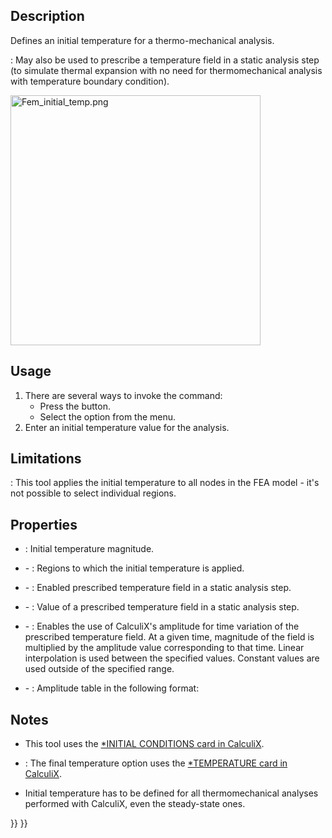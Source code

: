 <languages/>
<translate>

<!--T:10-->
{{Docnav
|[[FEM_ConstraintSelfWeight|Constraint self weight]]
|[[FEM_ConstraintHeatflux|Constraint heatflux]]
|[[FEM_Workbench|FEM]]
|IconL=FEM_ConstraintSelfWeight.svg
|IconR=FEM_ConstraintHeatflux.svg
|IconC=Workbench_FEM.svg
}}

<!--T:1-->
{{GuiCommandContainer|
{{GuiCommand
|Name=FEM ConstraintInitialTemperature
|MenuLocation=Model → Thermal Boundary Conditions and Loads → Initial Temperature
|Workbenches=[[FEM_Workbench|FEM]]
|SeeAlso=[[FEM_tutorial|FEM tutorial]]
}}
{{GuiCommandFemInfo
|Solvers=CalculiX, Elmer
}}
}}

==Description== <!--T:2-->

<!--T:6-->
Defines an initial temperature for a thermo-mechanical analysis.

<!--T:17-->
{{Version|1.0}}: May also be used to prescribe a temperature field in a static analysis step (to simulate thermal expansion with no need for thermomechanical analysis with temperature boundary condition).

</translate>
[[Image:Fem_initial_temp.png|400px]]
<translate>

<!--T:16-->
{{Caption|Two cubes with different initial temperatures exchanging heat}}

==Usage== <!--T:3-->

<!--T:7-->
# There are several ways to invoke the command:
#* Press the {{Button|[[Image:FEM_ConstraintInitialTemperature.svg|16px]] [[FEM_ConstraintInitialTemperature|Initial Temperature]]}} button.
#* Select the {{MenuCommand|Model → Thermal Boundary Conditions and Loads → [[Image:FEM_ConstraintInitialTemperature.svg|16px]] Initial Temperature}} option from the menu.
# Enter an initial temperature value for the analysis.

==Limitations== <!--T:4-->

<!--T:8-->
{{VersionMinus|1.0}}: This tool applies the initial temperature to all nodes in the FEA model - it's not possible to select individual regions.

==Properties== <!--T:14-->

<!--T:15-->
* {{PropertyData|initial Temperature}}: Initial temperature magnitude.
* {{PropertyData|References}} - {{Version|1.1}}: Regions to which the initial temperature is applied.
* {{PropertyData|Enable Final Temperature}} - {{Version|1.1}}: Enabled prescribed temperature field in a static analysis step.
* {{PropertyData|Final Temperature}} - {{Version|1.1}}: Value of a prescribed temperature field in a static analysis step.
* {{PropertyData|Enable Amplitude}} - {{Version|1.1}}: Enables the use of CalculiX's amplitude for time variation of the prescribed temperature field. At a given time, magnitude of the field is multiplied by the amplitude value corresponding to that time. Linear interpolation is used between the specified values. Constant values are used outside of the specified range.
* {{PropertyData|Amplitude Values}} - {{Version|1.1}}: Amplitude table in the following format:

</translate>
: {{Code|lang=text|code=
time_1, amplitude_value_1
...
}}
<translate>

==Notes== <!--T:5-->

<!--T:9-->
* This tool uses the [https://web.mit.edu/calculix_v2.7/CalculiX/ccx_2.7/doc/ccx/node215.html *INITIAL CONDITIONS card in CalculiX].
* {{Version|1.1}}: The final temperature option uses the [https://web.mit.edu/calculix_v2.7/CalculiX/ccx_2.7/doc/ccx/node250.html *TEMPERATURE card in CalculiX].
* Initial temperature has to be defined for all thermomechanical analyses performed with CalculiX, even the steady-state ones.


<!--T:11-->
{{Docnav
|[[FEM_ConstraintSelfWeight|Constraint self weight]]
|[[FEM_ConstraintHeatflux|Constraint heatflux]]
|[[FEM_Workbench|FEM]]
|IconL=FEM_ConstraintSelfWeight.svg
|IconR=FEM_ConstraintHeatflux.svg
|IconC=Workbench_FEM.svg
}}

</translate>
{{FEM Tools navi{{#translation:}}}}
{{Userdocnavi{{#translation:}}}}